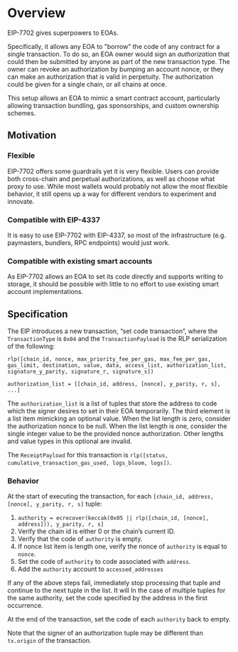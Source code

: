# Overview

EIP-7702 gives superpowers to EOAs.

Specifically, it allows any EOA to "borrow" the code of any contract for a single transaction. To do so, an EOA owner would sign an _authorization_ that could then be submitted by anyone as part of the new transaction type. The owner can revoke an authorization by bumping an account nonce, or they can make an authorization that is valid in perpetuity. The authorization could be given for a single chain, or all chains at once.

This setup allows an EOA to mimic a smart contract account, particularly allowing transaction bundling, gas sponsorships, and custom ownership schemes.

## Motivation

### Flexible

EIP-7702 offers some guardrails yet it is very flexible. Users can provide both cross-chain and perpetual authorizations, as well as choose what proxy to use. While most wallets would probably not allow the most flexible behavior, it still opens up a way for different vendors to experiment and innovate.

### Compatible with EIP-4337

It is easy to use EIP-7702 with EIP-4337, so most of the infrastructure (e.g. paymasters, bundlers, RPC endpoints) would just work.

### Compatible with existing smart accounts

As EIP-7702 allows an EOA to set its code directly and supports writing to storage, it should be possible with little to no effort to use existing smart account implementations.

## Specification

The EIP introduces a new transaction, “set code transaction”, where the `TransactionType` is `0x04` and the `TransactionPayload` is the RLP serialization of the following:

```
rlp([chain_id, nonce, max_priority_fee_per_gas, max_fee_per_gas, gas_limit, destination, value, data, access_list, authorization_list, signature_y_parity, signature_r, signature_s])

authorization_list = [[chain_id, address, [nonce], y_parity, r, s], ...]
```

The `authorization_list` is a list of tuples that store the address to code which the signer desires to set in their EOA temporarily. The third element is a list item mimicking an optional value. When the list length is zero, consider the authorization nonce to be null. When the list length is one, consider the single integer value to be the provided nonce authorization. Other lengths and value types in this optional are invalid.

The `ReceiptPayload` for this transaction is `rlp([status, cumulative_transaction_gas_used, logs_bloom, logs])`.

### Behavior

At the start of executing the transaction, for each `[chain_id, address, [nonce], y_parity, r, s]` tuple:

1. `authority = ecrecover(keccak(0x05 || rlp([chain_id, [nonce], address])), y_parity, r, s]`
2. Verify the chain id is either 0 or the chain’s current ID.
3. Verify that the code of `authority` is empty.
4. If nonce list item is length one, verify the nonce of `authority` is equal to `nonce`.
5. Set the code of `authority` to code associated with `address`.
6. Add the `authority` account to `accessed_addresses`

If any of the above steps fail, immediately stop processing that tuple and continue to the next tuple in the list. It will In the case of multiple tuples for the same authority, set the code specified by the address in the first occurrence.

At the end of the transaction, set the code of each `authority` back to empty.

Note that the signer of an authorization tuple may be different than `tx.origin` of the transaction.
